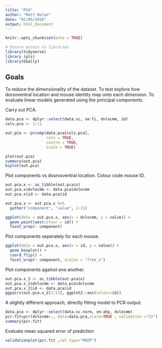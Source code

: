 ```yaml
---
title: "PCA"
author: "Matt Nolan"
date: "02/05/2018"
output: html_document
---
```

```r
knitr::opts_chunk$set(echo = TRUE)

# Ensure access to libraries
library(tidyverse)
library (pls)
library(GGally)
```

## Goals

To reduce the dimensionality of the dataset. To test explore how dorsoventral location and mouse identity map onto each dimension. To evaluate linear models generated using the principal components.

Carry out PCA.
```r
data.pca <- dplyr::select(data.sc, vm:fi, dvlocmm, id)
cols.pca <- 1:11

out.pca <- prcomp(data.pca[cols.pca],
                  retx = TRUE,
                  centre = TRUE,
                  scale = TRUE)

plot(out.pca)
summary(out.pca)
biplot(out.pca)
```



Plot components vs dosrosventral location. Colour code mouse ID.
```r
out.pca.x <- as_tibble(out.pca$x)
out.pca.x$dvlocmm <- data.pca$dvlocmm
out.pca.x$id <- data.pca$id

out.pca.x <- out.pca.x %>%
  gather("component", "value", 1:11)

ggplot(data = out.pca.x, aes(x = dvlocmm, y = value)) +
  geom_point(aes(colour = id)) +
  facet_wrap(~ component)
```


Plot components seperately for each mouse.
```r
ggplot(data = out.pca.x, aes(x = id, y = value)) +
  geom_boxplot() +
  coord_flip() +
  facet_wrap(~ component, scales = "free_x")
```

Plot components against one another.
```r
out.pca.x_2 <- as_tibble(out.pca$x)
out.pca.x_2$dvlocmm <- data.pca$dvlocmm
out.pca.x_2$id <- data.pca$id
ggpairs(out.pca.x_2[1:11], ggplot2::aes(colour=id))
```




A slightly different approach, directly fitting model to PCR output.
```r
data.pca <- dplyr::select(data.sc.norm, vm:ahp, dvlocmm)
pcr.fit=pcr(dvlocmm~., data=data.pca,scale=TRUE , validation ="CV")
summary(pcr.fit)
```

Evaluate mean squared error of prediction
```r
validationplot(pcr.fit ,val.type="MSEP")
```
